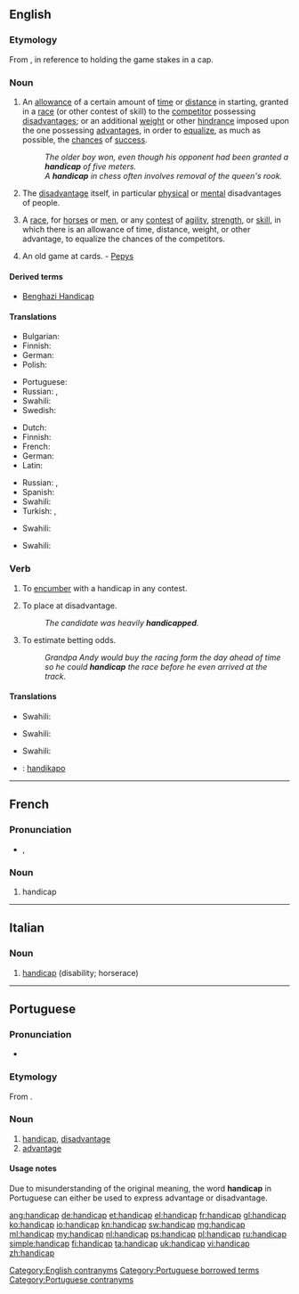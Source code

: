 ==English==

===Etymology===
From {{term|hand||lang=en}} {{term|in|lang=en}} {{term|cap||lang=en}}, in reference to holding the game stakes in a cap.

===Noun===
{{en-noun}}

# An [[allowance]] of a certain amount of [[time]] or [[distance]] in starting, granted in a [[race]] (or other contest of skill) to the [[competitor]] possessing [[disadvantage]]s; or an additional [[weight]] or other [[hindrance]] imposed upon the one possessing [[advantage]]s, in order to [[equalize]], as much as possible, the [[chances]] of [[success]].
#: ''The older boy won, even though his opponent had been granted a '''handicap''' of five meters.''
#: ''A '''handicap''' in chess often involves removal of the queen's rook.''
# {{context|sometimes considered offensive}} The [[disadvantage]] itself, in particular [[physical]] or [[mental]] disadvantages of people.
# A [[race]], for [[horses]] or [[men]], or any [[contest]] of [[agility]], [[strength]], or [[skill]], in which there is an allowance of time, distance, weight, or other advantage, to equalize the chances of the competitors.
# {{obsolete|card game}} An old game at cards. - [[Pepys]]

====Derived terms====
* [[Benghazi Handicap]]

====Translations====
{{trans-top|allowance granted in a race to the competitor}}
* Bulgarian: {{t+|bg|аванс|m|tr=aváns}}
* Finnish: {{t|fi|tasoitus}}
* German: {{t+|de|Vorsprung|m}}
* Polish: {{t|pl|fory}}
{{trans-mid}}
* Portuguese: {{t|pt|vantagem}}
* Russian: {{t|ru|фора|f|tr=fóra}}, {{t|ru|гандикап|m|tr=gandikáp}}
* Swahili: {{t+|sw|kilema|xs=Swahili}}
* Swedish: {{t|sv|försprång}}
{{trans-bottom}}

{{trans-top|disadvantage, in particular physical or mental disadvantages of people}}
* Dutch: {{t|nl|handicap|m}}
* Finnish: {{t+|fi|vamma}}
* French: {{t|fr|handicap|m}}
* German: {{t+|de|Behinderung|m}}
* Latin: {{t-|la|impedimentum|n}}
{{trans-mid}}
* Russian: {{t+|ru|недостаток|m|tr=n'edostátok}}, {{t|ru|увечье|n|tr=uv'éčje}}
* Spanish: {{t|es|minusvalía|f}}
* Swahili: {{t+|sw|kilema|xs=Swahili}}
* Turkish: {{t|tr|engel}}, {{t|tr|özür}}
{{trans-bottom}}

{{trans-top|race}}
* Swahili: {{t+|sw|kilema|xs=Swahili}}
{{trans-mid}}
{{trans-bottom}}

{{trans-top|card game}}
* Swahili: {{t+|sw|kilema|xs=Swahili}}
{{trans-mid}}
{{trans-bottom}}

===Verb===
{{en-verb|handicap|p|ed}}

# {{transitive}} To [[encumber]] with a handicap in any contest.
# {{transitive|by extension}} To place at disadvantage.
#: ''The candidate was heavily '''handicapped'''.''
# To estimate betting odds.
#: ''Grandpa Andy would buy the racing form the day ahead of time so he could '''handicap''' the race before he even arrived at the track.''

====Translations====
{{trans-top|to encumber}}
* Swahili: {{t+|sw|kilema|xs=Swahili}}
{{trans-mid}}
{{trans-bottom}}

{{trans-top|to place at disadvantage}}
* Swahili: {{t+|sw|kilema|xs=Swahili}}
{{trans-mid}}
{{trans-bottom}}

{{trans-top|to estimate betting odds}}
* Swahili: {{t+|sw|kilema|xs=Swahili}}
{{trans-mid}}
{{trans-bottom}}

{{checktrans-top}}
* {{ttbc|io}}: [[handikapo]]
{{trans-mid}}
{{trans-bottom}}

[[Category:English contranyms]]

----

==French==

===Pronunciation===
* {{IPA|/hɑ̃.di.kap/|lang=fr}}, {{SAMPA|/hA~.di.kap/}}

===Noun===
{{fr-noun|m}}

# handicap

----

==Italian==

===Noun===
{{head|it|noun|g=m}} {{inv}}

# [[#English|handicap]] (disability; horserace)

----

==Portuguese==

===Pronunciation===
* {{hyphenation|han|di|cap}}

===Etymology===
From {{etyl|en|pt}} {{term|handicap|lang=en}}.

===Noun===
{{pt-noun|m|-}}

# [[handicap]], [[disadvantage]]
# [[advantage]]

====Usage notes====
Due to misunderstanding of the original meaning, the word '''handicap''' in Portuguese can either be used to express advantage or disadvantage.

[[Category:Portuguese borrowed terms]]
[[Category:Portuguese contranyms]]

[[ang:handicap]]
[[de:handicap]]
[[et:handicap]]
[[el:handicap]]
[[fr:handicap]]
[[gl:handicap]]
[[ko:handicap]]
[[io:handicap]]
[[kn:handicap]]
[[sw:handicap]]
[[mg:handicap]]
[[ml:handicap]]
[[my:handicap]]
[[nl:handicap]]
[[ps:handicap]]
[[pl:handicap]]
[[ru:handicap]]
[[simple:handicap]]
[[fi:handicap]]
[[ta:handicap]]
[[uk:handicap]]
[[vi:handicap]]
[[zh:handicap]]